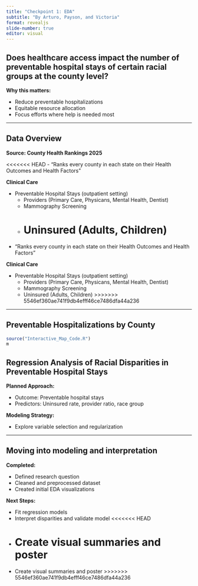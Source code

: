 ```yaml
---
title: "Checkpoint 1: EDA"
subtitle: "By Arturo, Payson, and Victoria"
format: revealjs
slide-number: true
editor: visual
---
```


## Does healthcare access impact the number of preventable hospital stays of certain racial groups at the county level?

**Why this matters:**

-   Reduce preventable hospitalizations
-   Equitable resource allocation
-   Focus efforts where help is needed most

------------------------------------------------------------------------

## Data Overview

**Source: County Health Rankings 2025**

<<<<<<< HEAD
- “Ranks every county in each state on their Health Outcomes and Health Factors”

**Clinical Care**

- Preventable Hospital Stays (outpatient setting)
  - Providers (Primary Care, Physicans, Mental Health, Dentist)
  - Mammography Screening
  - Uninsured (Adults, Children)
=======
-   “Ranks every county in each state on their Health Outcomes and Health Factors”

**Clinical Care**

-   Preventable Hospital Stays (outpatient setting)
    -   Providers (Primary Care, Physicans, Mental Health, Dentist)
    -   Mammography Screening
    -   Uninsured (Adults, Children)
>>>>>>> 5546ef360ae741f9db4efff46ce7486dfa44a236

------------------------------------------------------------------------

## Preventable Hospitalizations by County

```r
source("Interactive_Map_Code.R")
m
```

## Regression Analysis of Racial Disparities in Preventable Hospital Stays

**Planned Approach:**

-   Outcome: Preventable hospital stays
-   Predictors: Uninsured rate, provider ratio, race group

**Modeling Strategy:**

-   Explore variable selection and regularization

------------------------------------------------------------------------

## Moving into modeling and interpretation

**Completed:**

-   Defined research question
-   Cleaned and preprocessed dataset
-   Created initial EDA visualizations

**Next Steps:**

-   Fit regression models
-   Interpret disparities and validate model
<<<<<<< HEAD
-   Create visual summaries and poster
=======
-   Create visual summaries and poster
>>>>>>> 5546ef360ae741f9db4efff46ce7486dfa44a236
